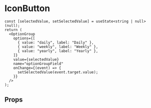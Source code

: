 
# IconButton

```tsx
const [selectedValue, setSelectedValue] = useState<string | null>(null);
return (
  <OptionGroup
    options={[
      { value: "daily", label: "Daily" },
      { value: "weekly", label: "Weekly" },
      { value: "yearly", label: "Yearly" },
    ]}
    value={selectedValue}
    name="optionGroupField"
    onChange={(event) => {
      setSelectedValue(event.target.value);
    }}
  />
);
```

## Props

<PropsTable name="IconButton" />
